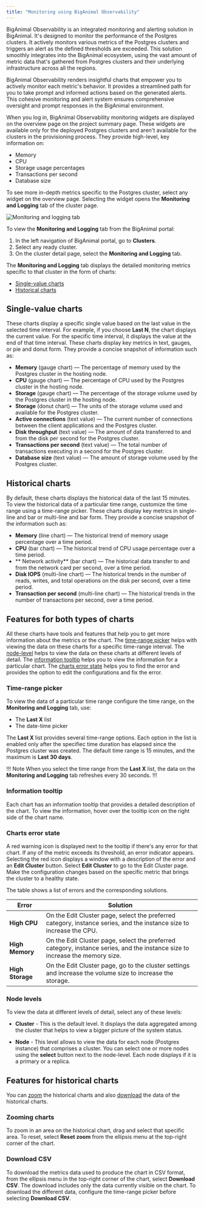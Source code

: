 ```yaml
---
title: "Monitoring using BigAnimal Observability"
---
```


BigAnimal Observability is an integrated monitoring and alerting solution in BigAnimal. It's designed to monitor the performance of the Postgres clusters. It actively monitors various metrics of the Postgres clusters and triggers an alert as the defined thresholds are exceeded. This solution smoothly integrates into the BigAnimal ecosystem, using the vast amount of metric data that's gathered from Postgres clusters and their underlying infrastructure across all the regions. 

BigAnimal Observability renders insightful charts that empower you to actively monitor each metric's behavior. It provides a streamlined path for you to take prompt and informed actions based on the generated alerts. This cohesive monitoring and alert system ensures comprehensive oversight and prompt responses in the BigAnimal environment.

When you log in, BigAnimal Observability monitoring widgets are displayed on the overview page on the project summary page. These widgets are available only for the deployed Postgres clusters and aren't available for the clusters in the provisioning process. They provide high-level, key information on:
- Memory
- CPU
- Storage usage percentages
- Transactions per second
- Database size

To see more in-depth metrics specific to the Postgres cluster, select any widget on the overview page. Selecting the widget opens the **Monitoring and Logging** tab of the cluster page.

![Monitoring and logging tab](images/monitoring_and_logging_tab.png)

To view the **Monitoring and Logging** tab from the BigAnimal portal:

1. In the left navigation of BigAnimal portal, go to **Clusters**. 
2. Select any ready cluster. 
3. On the cluster detail page, select the **Monitoring and Logging** tab.

The **Monitoring and Logging** tab displays the detailed monitoring metrics specific to that cluster in the form of charts:

- [Single-value charts](#single-value-charts)
- [Historical charts](#historical-charts)

## Single-value charts

These charts display a specific single value based on the last value in the selected time interval. For example, if you choose **Last N**, the chart displays the current value. For the specific time interval, it displays the value at the end of that time interval. These charts display key metrics in text, gauges, or pie and donut form. They provide a concise snapshot of information such as: 
  - **Memory** (gauge chart) &mdash; The percentage of memory used by the Postgres cluster in the hosting node.
  - **CPU** (gauge chart) &mdash; The percentage of CPU used by the Postgres cluster in the hosting node.
  - **Storage** (gauge chart) &mdash; The percentage of the storage volume used by the Postgres cluster in the hosting node.
  - **Storage** (donut chart) &mdash; The units of the storage volume used and available for the Postgres cluster.
  - **Active connections** (text value) &mdash; The current number of connections between the client applications and the Postgres cluster.
  - **Disk throughput** (text value) &mdash; The amount of data transferred to and from the disk per second for the Postgres cluster.
  - **Transactions per second** (text value) &mdash; The total number of transactions executing in a second for the Postgres cluster.
  - **Database size** (text value) &mdash; The amount of storage volume used by the Postgres cluster.

## Historical charts

By default, these charts displays the historical data of the last 15 minutes. To view the historical data of a particular time range, customize the time range using a time-range picker. These charts display key metrics in single-line and bar or multi-line and bar form. They provide a concise snapshot of the information such as:
  - **Memory** (line chart) &mdash; The historical trend of memory usage percentage over a time period.
  - **CPU** (bar chart) &mdash; The historical trend of CPU usage percentage over a time period.
  - ** Network activity** (bar chart) &mdash; The historical data transfer to and from the network card per second, over a time period.
  - **Disk IOPS** (multi-line chart) &mdash; The historical trends in the number of reads, writes, and total operations on the disk per second, over a time period.
  - **Transaction per second** (multi-line chart) &mdash; The historical trends in the number of transactions per second, over a time period.


## Features for both types of charts

All these charts have tools and features that help you to get more information about the metrics or the chart. The [time-range picker](#time-range-picker) helps with viewing the data on these charts for a specific time-range interval. The [node-level](#node-levels) helps to view the data on these charts at different levels of detail. The [information tooltip](#information-tooltip) helps you to view the information for a particular chart. The [charts error state](#charts-error-state) helps you to find the error and provides the option to edit the configurations and fix the error.

### Time-range picker

To view the data of a particular time range configure the time range, on the **Monitoring and Logging** tab, use:
- The **Last X** list
- The date-time picker

The **Last X** list provides several time-range options. Each option in the list is enabled only after the specifiec time duration has elapsed since the Postgres cluster was created. The default time range is 15 minutes, and the maximum is **Last 30 days**.

!!! Note
When you select the time range from the **Last X** list, the data on the **Monitoring and Logging** tab refreshes every 30 seconds.
!!!

### Information tooltip

Each chart has an information tooltip that provides a detailed description of the chart. To view the information, hover over the tooltip icon on the right side of the chart name.

### Charts error state

A red warning icon is displayed next to the tooltip if there's any error for that chart. If any of the metric exceeds its threshold, an error indicator appears. Selecting the red icon displays a window with a description of the error and an **Edit Cluster** button. Select **Edit Cluster** to go to the Edit Cluster page. Make the configuration changes based on the specific metric that brings the cluster to a healthy state. 

The table shows a list of errors and the corresponding solutions.

|      Error       |                                                            Solution                                                            |
| ---------------- | ------------------------------------------------------------------------------------------------------------------------------ |
| **High CPU**     | On the Edit Cluster page, select the preferred category, instance series, and the instance size to increase the CPU.         |
| **High Memory**  | On the Edit Cluster page, select the preferred category, instance series, and the instance size to increase the memory size. |
| **High Storage** | On the Edit Cluster page, go to the cluster settings and increase the volume size to increase the storage.                       |

### Node levels

To view the data at different levels of detail, select any of these levels:

- **Cluster** - This is the default level. It displays the data aggregated among the cluster that helps to view a bigger picture of the system status.

- **Node** - This level allows to view the data for each node (Postgres instance) that comprises a cluster. You can select one or more nodes using the **select** button next to the node-level. Each node displays if it is a primary or a replica.


## Features for historical charts

You can [zoom](#zooming-charts) the historical charts and also [download](#download-csv) the data of the historical charts.

### Zooming charts

To zoom in an area on the historical chart, drag and select that specific area. To reset, select **Reset zoom** from the ellipsis menu at the top-right corner of the chart.

### Download CSV

To download the metrics data used to produce the chart in CSV format, from the ellipsis menu in the top-right corner of the chart, select **Download CSV**. The download includes only the data currently visible on the chart. To download the different data, configure the time-range picker before selecting **Download CSV**.
